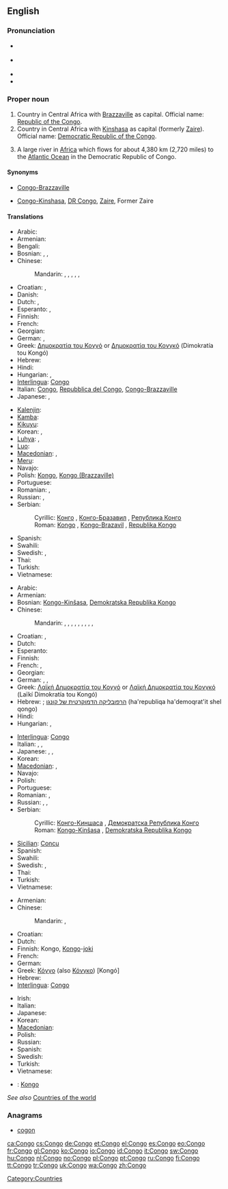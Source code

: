 ==English==

===Pronunciation===
* {{a|RP}} {{IPA|/ˈkɒŋɡəʊ/}}
* {{a|US}} {{IPA|/ˈkɑːŋɡoʊ/}}
* {{audio|en-us-Congo.ogg|Audio (US)}}
* {{rhymes|ɒŋɡəʊ}}

===Proper noun===
{{en-proper noun}}
{{wikipedia}}

# Country in Central Africa with [[Brazzaville]] as capital. Official name: [[Republic of the Congo]].
# Country in Central Africa with [[Kinshasa]] as capital (formerly [[Zaire]]). Official name: [[Democratic Republic of the Congo]].
# {{rivers}} A large river in [[Africa]] which flows for about 4,380 km (2,720 miles) to the [[Atlantic Ocean]] in the Democratic Republic of Congo.

====Synonyms====
* {{sense|country with Brazzaville as capital}} [[Congo-Brazzaville]]
* {{sense|country with Kinshasa as capital}} [[Congo-Kinshasa]], [[DR Congo]], {{qualifier|formerly}} [[Zaire]], Former Zaire

====Translations====
{{trans-top|country with Brazzaville as capital}}
* Arabic: {{t|ar|الكونغو|m|tr=al-kuunghu}}
* Armenian: {{t-|hy|Կոնգո|tr=Kongo}}
* Bengali: {{t-|bn|কঙ্গো}}
* Bosnian: {{t-|bs|Kongo|m}}, {{t-|bs|Kongo-Brazavil|m}}, {{t-|bs|Republika Kongo|f}}
* Chinese:
*: Mandarin: {{t|cmn|剛果布|sc=Hani}},  {{t|cmn|刚果布|tr=Gāngguǒ-Bù|sc=Hani}},  {{t-|cmn|剛果|sc=Hani}},  {{t-|cmn|刚果|tr=Gāngguǒ|sc=Hani}},  {{t|cmn|剛果共和國|sc=Hani}},  {{t|cmn|刚果共和国|tr=Gāngguǒ gònghéguó|sc=Hani}}
* Croatian: {{t+|hr|Republika Kongo|f}}, {{t-|hr|Kongo Brazzaville}}
* Danish: {{t-|da|Congo}}
* Dutch: {{t+|nl|Kongo}}, {{t+|nl|Kongo-Brazzaville}}
* Esperanto: {{t-|eo|Kongo-Brazavilo|xs=Esperanto}}, {{t-|eo|Kongolo-Brazavilo|xs=Esperanto}}
* Finnish: {{t+|fi|Kongo}}
* French: {{t+|fr|Congo|m}}
* Georgian: {{t|ka|კონგო|tr=kʼongo|sc=Geor|xs=Georgian}}
* German: {{t+|de|Kongo|m}}, {{t+|de|Republik Kongo|f}}
* Greek: [[Δημοκρατία του Κογγό]] or [[Δημοκρατία του Κονγκό]] (Dimokratía tou Kongó) {{f}}
* Hebrew: {{t|he|קונגו|tr=qongo}}
* Hindi: {{t|hi|कांगो|tr=kāṅgō|xs=Hindi}}
* Hungarian: {{t+|hu|Kongó}}, {{t+|hu|Kongói Köztársaság}}
* [[Interlingua]]: [[Congo#Interlingua|Congo]]
* Italian: [[Congo#Italian|Congo]], [[w:it:Repubblica_del_Congo|Repubblica del Congo]], [[Congo-Brazzaville]]
* Japanese: {{t-|ja|コンゴ|tr=Kongo}},  {{t-|ja|コンゴ共和国|tr=Kongo kyōwakoku}}
{{trans-mid}}
* [[Kalenjin]]: {{tø|kln|Kongo}}
* [[Kamba]]: {{tø|kam|Kongo}}
* [[Kikuyu]]: {{tø|ki|Kongo}}
* Korean: {{t+|ko|콩고|tr=Konggo|sc=Hang}},  {{t|ko|콩고 공화국|tr=Konggo gonghwaguk|sc=Hang}}
* [[Luhya]]: {{tø|luy|Amerika}},  {{tø|luy|Kongo}}
* [[Luo]]: {{tø|luo|Kongo}}
* [[Macedonian]]: {{t|mk|Конго-Бразавил|m|tr=Kóngo-Brázavil}},  {{t|mk|Република Конго|f|tr=Repúblika Kóngo}}
* [[Meru]]: {{tø|mer|Kongo}}
* Navajo: {{tø|nv|Kéyah Káango Náhookǫsjí Siʼánígíí}}
* Polish: [[Kongo#Polish|Kongo]], [[Kongo (Brazzaville)]] {{qualifier|colloquial}}
* Portuguese: {{t+|pt|Congo-Brazzaville}}
* Romanian: {{t-|ro|Congo}}, {{t-|ro|Congo Brazzaville}}
* Russian: {{t+|ru|Конго|m|tr=Kóngo}}, {{t-|ru|Республика Конго|f|tr=Respúblika Kóngo}}
* Serbian:
*: Cyrillic: [[Конго]] {{m}}, [[Конго-Бразавил]] {{m}}, [[Република Конго]] {{f}}
*: Roman: [[Kongo#Serbian|Kongo]] {{m}}, [[Kongo-Brazavil]] {{m}}, [[Republika Kongo]] {{f}}
* Spanish: {{t+|es|Congo|m}}
* Swahili: {{t+|sw|Jamhuri ya Kongo|xs=Swahili}}
* Swedish: {{t+|sv|Kongo-Brazzaville}}, {{t+|sv|Republiken Kongo}}
* Thai: {{t|th|คองโก|tr=kong-goh}}
* Turkish: {{t+|tr|Kongo}}
* Vietnamese: {{t-|vi|Congo|xs=Vietnamese}}
{{trans-bottom}}

{{trans-top|country with Kinshasa as capital}}
* Arabic: {{t|ar|الكونغو|m|tr=al-kuunghu}}
* Armenian: {{t-|hy|Կոնգո|tr=Kongo}}
* Bosnian: [[Kongo-Kinšasa]], [[Demokratska Republika Kongo]] {{f}}
* Chinese:
*: Mandarin: {{t|cmn|剛果金|sc=Hani}},  {{t|cmn|刚果金|tr=Gāngguǒ-Jīn|sc=Hani}},  {{t-|cmn|剛果|sc=Hani}},  {{t-|cmn|刚果|tr=Gāngguǒ|sc=Hani}},  {{t|cmn|民主剛果|sc=Hani}},  {{t|cmn|民主刚果|tr=Mínzhǔ Gāngguǒ|sc=Hani}},  {{t|cmn|剛果民主共和國 |sc=Hani}},  {{t|cmn|刚果民主共和国|tr=Gāngguǒ mínzhǔ gònghéguó|sc=Hani}}, {{t|cmn|扎伊爾|sc=Hani}}, {{t|cmn|扎伊尔|tr=Zháyī'ěr|sc=Hani}}
* Croatian: {{t+|hr|Demokratska Republika Kongo|f}}, {{t-|hr|Kongo-Kinshasa}}
* Dutch: {{t+|nl|Kongo}}
* Esperanto: {{t-|eo|Kongo-Kinŝasa|xs=Esperanto}}
* Finnish: {{t+|fi|Kongo}}
* French: {{t+|fr|Congo|m}}, {{t+|fr|Zaïre|m}}
* Georgian: {{t|ka|კონგო|tr=kʼongo|sc=Geor|xs=Georgian}}
* German: {{t+|de|Kongo|m}}, {{t+|de|Demokratische Republik Kongo|f}}, {{t-|de|Zaire}}
* Greek: [[Λαϊκή Δημοκρατία του Κογγό]] or [[Λαϊκή Δημοκρατία του Κονγκό]] (Laïkí Dimokratía tou Kongó) {{f}}
* Hebrew: {{t|he|קונגו|tr=qongo}}; [[הרפובליקה הדמוקרטית של קונגו]] (ha'republiqa ha'demoqrat'it shel qongo)
* Hindi: {{t|hi|कांगो|tr=kāṅgō|xs=Hindi}}
* Hungarian: {{t+|hu|Kongó}}, {{t+|hu|Kongói Demokratikus Köztársaság}}
{{trans-mid}}
* [[Interlingua]]: [[Congo#Interlingua|Congo]]
* Italian: {{t+|it|Congo}}, {{t-|it|Repubblica Democratica del Congo}}, {{t-|it|Congo-Kinshasa}}
* Japanese: {{t-|ja|コンゴ|tr=Kongo}},  {{t|ja|コンゴ民主共和国|tr=Kongo minshu kyōwakoku}}, {{t-|ja|ザイール|tr=Zaīru}}
* Korean: {{t+|ko|콩고|tr=Konggo|sc=Hang}}
* [[Macedonian]]: {{t|mk|Конго-Киншаса|tr=Kóngo-Kinšása}},  {{t|mk|Демократска Република Конго|f|tr=Demókratska Repúblika Kóngo}}
* Navajo: {{tø|nv|Kéyah Káango Shádiʼááhjí Siʼánígíí}}
* Polish: {{t+|pl|Demokratyczna Republika Konga|f}}
* Portuguese: {{t+|pt|Congo-Kinshasa}}
* Romanian: {{t-|ro|Congo}}, {{t-|ro|Congo Kinshasa}}
* Russian: {{t+|ru|Конго|m|tr=Kóngo}}, {{t-|ru|Заир|m|tr=Zaír}}, {{t-|ru|Демократическая Республика Конго|f|tr=Demokratíčeskaja Respúblika Kóngo}}
* Serbian:
*: Cyrillic: [[Конго-Киншаса]] {{f}}, [[Демократска Република Конго]] {{f}}
*: Roman: [[Kongo-Kinšasa]] {{f}}, [[Demokratska Republika Kongo]] {{f}}
* [[Sicilian]]: [[Concu]] {{m}}
* Spanish: {{t+|es|República Democrática del Congo|f}}
* Swahili: {{t|sw|Jamhuri ya Kidemokrasia ya Kongo}}
* Swedish: {{t+|sv|Kongo-Kinshasa}}, {{t+|sv|Demokratiska Republiken Kongo}}
* Thai: {{t|th|คองโก|tr=kong-goh}}
* Turkish: {{t+|tr|Kongo}}
* Vietnamese: {{t-|vi|Congo|xs=Vietnamese}}
{{trans-bottom}}

{{trans-top|river}}
* Armenian: {{t-|hy|Կոնգո|tr=Kongo}}
* Chinese:
*: Mandarin: {{t|cmn|剛果河|sc=Hani}}, {{t|cmn|刚果河|tr=Gāngguǒ hé|sc=Hani}}
* Croatian: {{t-|hr|Kongo|m}}
* Dutch: {{t+|nl|Kongo}}
* Finnish: Kongo, [[Kongo#Finnish|Kongo]]-[[joki]]
* French: {{t+|fr|Congo|m}}
* German: {{t+|de|Kongo|m}}
* Greek: [[Κόγγο]] (also [[Κόνγκο]]) [Kongó] {{m}}
* Hebrew: {{t-|he|קונגו|tr=qongo}}
* [[Interlingua]]: [[Congo#Interlingua|Congo]]
{{trans-mid}}
* Irish: {{t-|ga|Congó|m|alt=an Congó|xs=Irish}}
* Italian: {{t+|it|Congo}}
* Japanese: {{t-|ja|コンゴ川|tr=Kongo-gawa}}
* Korean: {{t|ko|콩고 강|tr=Konggo gang|sc=Hang}}
* [[Macedonian]]: {{t-|mk|Конго|n|tr=Kóngo}}
* Polish: {{t+|pl|Kongo|n}}
* Russian: {{t+|ru|Конго|m|tr=Kóngo}}
* Spanish: {{t+|es|Congo|m}}
* Swedish: {{t+|sv|Kongo}}
* Turkish: {{t|tr|Kongo}}
* Vietnamese: {{t|vi|sông Congo|xs=Vietnamese}}
{{trans-bottom}}

{{checktrans}}

* {{ttbc|br}}: [[Kongo#Breton|Kongo]]

''See also'' [[Appendix:Countries of the world|Countries of the world]]

===Anagrams===
* [[cogon#English|cogon]]

[[Category:Countries]]

[[ca:Congo]]
[[cs:Congo]]
[[de:Congo]]
[[et:Congo]]
[[el:Congo]]
[[es:Congo]]
[[eo:Congo]]
[[fr:Congo]]
[[gl:Congo]]
[[ko:Congo]]
[[io:Congo]]
[[id:Congo]]
[[it:Congo]]
[[sw:Congo]]
[[hu:Congo]]
[[nl:Congo]]
[[no:Congo]]
[[pl:Congo]]
[[pt:Congo]]
[[ru:Congo]]
[[fi:Congo]]
[[tt:Congo]]
[[tr:Congo]]
[[uk:Congo]]
[[wa:Congo]]
[[zh:Congo]]
